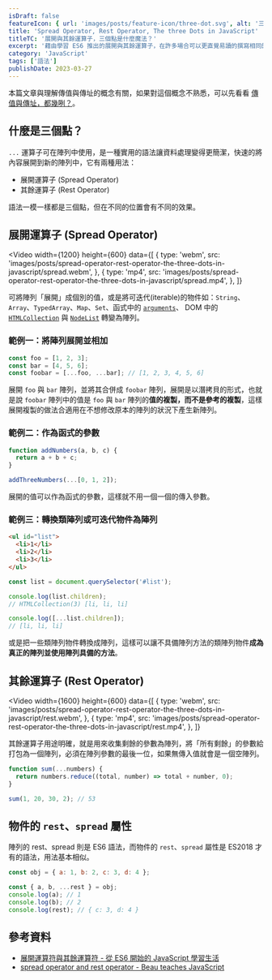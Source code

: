 ```yaml
---
isDraft: false
featureIcon: { url: 'images/posts/feature-icon/three-dot.svg', alt: '三個點的標誌' }
title: 'Spread Operator, Rest Operator, The three Dots in JavaScript'
titleTC: '展開與其餘運算子，三個點是什麼魔法？'
excerpt: '藉由學習 ES6 推出的展開與其餘運算子，在許多場合可以更直覺易讀的撰寫相同的程式碼，藉由動圖與實際案例來了解它們的用途吧。'
category: 'JavaScript'
tags: ['語法']
publishDate: 2023-03-27
---
```


<Info type="info">
  本篇文章與理解傳值與傳址的概念有關，如果對這個概念不熟悉，可以先看看
  <a href="https://www.webdong.dev/post/value-vs-reference-which-one/">傳值與傳址，都幾咧？</a>。
</Info>

## 什麼是三個點？

`...` 運算子可在陣列中使用，是一種實用的語法讓資料處理變得更簡潔，快速的將內容展開到新的陣列中，它有兩種用法：

- 展開運算子 (Spread Operator)
- 其餘運算子 (Rest Operator)

語法一模一樣都是三個點，但在不同的位置會有不同的效果。

## 展開運算子 (Spread Operator)

<Video
  width={1200}
  height={600}
  data={[
    {
      type: 'webm',
      src: 'images/posts/spread-operator-rest-operator-the-three-dots-in-javascript/spread.webm',
    },
    {
      type: 'mp4',
      src: 'images/posts/spread-operator-rest-operator-the-three-dots-in-javascript/spread.mp4',
    },
  ]}
></Video>

可將陣列「展開」成個別的值，或是將可迭代(iterable)的物件如：`String`、`Array`、`TypedArray`、`Map`、`Set`、函式中的 [`arguments`](https://developer.mozilla.org/zh-TW/docs/Web/JavaScript/Reference/Functions/arguments)、 DOM 中的 [`HTMLCollection`](https://developer.mozilla.org/zh-TW/docs/Web/API/HTMLCollection) 與 [`NodeList`](https://developer.mozilla.org/zh-TW/docs/Web/API/NodeList) 轉變為陣列。

### 範例一：將陣列展開並相加

```javascript
const foo = [1, 2, 3];
const bar = [4, 5, 6];
const foobar = [...foo, ...bar]; // [1, 2, 3, 4, 5, 6]
```

展開 `foo` 與 `bar` 陣列，並將其合併成 `foobar` 陣列，展開是以潛拷貝的形式，也就是說 `foobar` 陣列中的值是 `foo` 與 `bar` 陣列的**值的複製，而不是參考的複製**，這樣展開複製的做法合適用在不想修改原本的陣列的狀況下產生新陣列。

### 範例二：作為函式的參數

```javascript
function addNumbers(a, b, c) {
  return a + b + c;
}

addThreeNumbers(...[0, 1, 2]);
```

展開的值可以作為函式的參數，這樣就不用一個一個的傳入參數。

### 範例三：轉換類陣列或可迭代物件為陣列

```html
<ul id="list">
  <li>1</li>
  <li>2</li>
  <li>3</li>
</ul>
```

```javascript
const list = document.querySelector('#list');

console.log(list.children);
// HTMLCollection(3) [li, li, li]

console.log([...list.children]);
// [li, li, li]
```

或是把一些類陣列物件轉換成陣列，這樣可以讓不具備陣列方法的類陣列物件**成為真正的陣列並使用陣列具備的方法**。

## 其餘運算子 (Rest Operator)

<Video
  width={1600}
  height={600}
  data={[
    {
      type: 'webm',
      src: 'images/posts/spread-operator-rest-operator-the-three-dots-in-javascript/rest.webm',
    },
    {
      type: 'mp4',
      src: 'images/posts/spread-operator-rest-operator-the-three-dots-in-javascript/rest.mp4',
    },
  ]}
></Video>

其餘運算子用途明確，就是用來收集剩餘的參數為陣列，將「所有剩餘」的參數給打包為一個陣列，必須在陣列參數的最後一位，如果無傳入值就會是一個空陣列。

```javascript
function sum(...numbers) {
  return numbers.reduce((total, number) => total + number, 0);
}

sum(1, 20, 30, 2); // 53
```

## 物件的 `rest`、`spread` 屬性

陣列的 rest、spread 則是 ES6 語法，而物件的 `rest`、`spread` 屬性是 ES2018 才有的語法，用法基本相似。

```javascript
const obj = { a: 1, b: 2, c: 3, d: 4 };

const { a, b, ...rest } = obj;
console.log(a); // 1
console.log(b); // 2
console.log(rest); // { c: 3, d: 4 }
```

## 參考資料

- [展開運算符與其餘運算符 - 從 ES6 開始的 JavaScript 學習生活](https://eddy-chang.gitbook.io/javascript-start-from-es6/part4/rest_spread)
- [spread operator and rest operator - Beau teaches JavaScript](https://www.youtube.com/watch?v=iLx4ma8ZqvQ)
